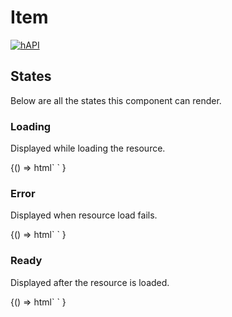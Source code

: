 
<Meta title="Cards / Item" component="foxy-item-card" />

# Item

[![hAPI](https://img.shields.io/badge/hAPI-item-green.svg)](https://api.foxycart.com/rels/item)

## States

Below are all the states this component can render.

### Loading

Displayed while loading the resource.

<Canvas>
  <Story name="Loading">
    {() =>
      html`
        <foxy-item-card
          class="mx-auto"
          style="width: 240px"
          href="https://demo.foxycart.com/s/admin/sleep"
        >
        </foxy-item-card>
      `
    }
  </Story>
</Canvas>

### Error

Displayed when resource load fails.

<Canvas>
  <Story name="Error">
    {() =>
      html`
        <foxy-item-card
          class="mx-auto"
          style="width: 240px"
          href="https://demo.foxycart.com/s/admin/not-found"
        >
        </foxy-item-card>
      `
    }
  </Story>
</Canvas>

### Ready

Displayed after the resource is loaded.

<Canvas>
  <Story name="Ready">
    {() =>
      html`
        <foxy-item-card
          class="mx-auto"
          style="width: 240px"
          href="https://demo.foxycart.com/s/admin/items/0"
        >
        </foxy-item-card>
      `
    }
  </Story>
</Canvas>

